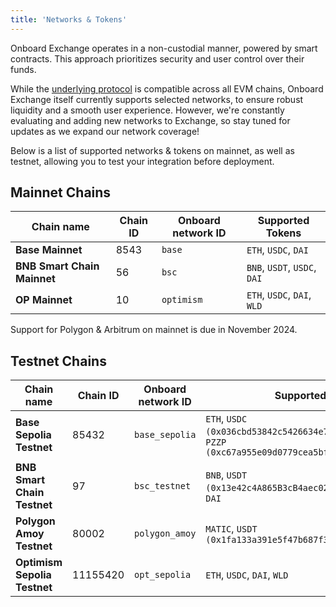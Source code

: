 ```yaml
---
title: 'Networks & Tokens'
---
```


Onboard Exchange operates in a non-custodial manner, powered by smart contracts. This approach prioritizes security and user control over their funds.

While the [underlying protocol](/protocol-concepts/scea-overview) is compatible across all EVM chains, Onboard Exchange itself currently supports selected networks, to ensure robust liquidity and a smooth user experience. However, we're constantly evaluating and adding new networks to Exchange, so stay tuned for updates as we expand our network coverage!

Below is a list of supported networks & tokens on mainnet, as well as testnet, allowing you to test your integration before deployment.

## Mainnet Chains

|Chain name | Chain ID | Onboard network ID | Supported Tokens |
|-----------|----------|--------------------|------------------|
| **Base Mainnet** | 8543 | `base` | `ETH`, `USDC`, `DAI` |
| **BNB Smart Chain Mainnet** | 56 |`bsc` | `BNB`, `USDT`, `USDC`, `DAI` |
| **OP Mainnet** | 10 | `optimism` | `ETH`, `USDC`, `DAI`, `WLD` |

Support for Polygon & Arbitrum on mainnet is due in November 2024.

## Testnet Chains

|Chain name | Chain ID | Onboard network ID | Supported Tokens |
|-----------|----------|--------------------|------------------|
| **Base Sepolia Testnet** | 85432 | `base_sepolia` | `ETH`, `USDC (0x036cbd53842c5426634e7929541ec2318f3dcf7e)`, `PZZP (0xc67a955e09d0779cea5bf19d59547b07c0df4b11)` |
| **BNB Smart Chain Testnet** | 97 |`bsc_testnet` | `BNB`, `USDT (0x13e42c4A865B3cB4aec022C80c5Fd944F3962573)`, `DAI` |
| **Polygon Amoy Testnet** | 80002 | `polygon_amoy` | `MATIC`, `USDT (0x1fa133a391e5f47b687f3b48144ac5516fce3922)` |
| **Optimism Sepolia Testnet** | 11155420 | `opt_sepolia` | `ETH`, `USDC`, `DAI`, `WLD` |